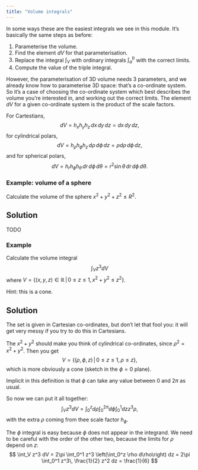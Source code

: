 ```yaml
---
title: "Volume integrals"
---
```


::: {.hidden}
 \newcommand{\v}[1]{{\mathbf{#1}}}
 \newcommand{\pd}[2]{{\frac{\partial #1}{\partial #2}}}
:::

In some ways these are the easiest integrals we see in this module. It's basically the same steps as before:

1. Parameterise the volume.
2. Find the element $dV$ for that parameterisation.
3. Replace the integral $\int_V$ with ordinary integrals $\int_a^b$ with the correct limits.
4. Compute the value of the triple integral.

However, the parameterisation of 3D volume needs 3 parameters, and we already know how to parameterise 3D space: that's a co-ordinate system.
So it's a case of choosing the co-ordinate system which best describes the volume you're interested in, and working out the correct limits.
The element $dV$ for a given co-ordinate system is the product of the scale factors.

For Cartestians,
$$
dV = h_x h_y h_z \,dx\,dy\,dz = dx\,dy\,dz,
$$
for cylindrical polars,
$$
dV = h_\rho h_\phi h_z \,d\rho\,d\phi\,dz = \rho d\rho\,d\phi\,dz,
$$
and for spherical polars,
$$
dV = h_r h_\phi h_\theta \,dr\,d\phi\,d\theta = r^2\sin \theta \,dr\,d\phi\,d\theta.
$$

### Example: volume of a sphere
Calculate the volume of the sphere $x^2+y^2+z^2 \leq R^2$.

::: {.callout-tip collapse="true"}
## Solution
TODO
:::

### Example
Calculate the volume integral
$$
\int_V z^3 dV
$$
where $V = \{(x,y,z)\in\mathbb{R}\,|\,0\leq z\leq 1,\,x^2+y^2\leq z^2\}$.

Hint: this is a cone.

::: {.callout-tip collapse="true"}
## Solution
The set is given in Cartesian co-ordinates, but don't let that fool you: it will get very messy if you try to do this in Cartesians.

The $x^2+y^2$ should make you think of cylindrical co-ordinates, since $\rho^2=x^2+y^2$. Then you get
$$V = \{(\rho,\phi,z)\,|\,0\leq z\leq 1,\,\rho\leq z\},$$
which is more obviously a cone (sketch in the $\phi=0$ plane).

Implicit in this definition is that $\phi$ can take any value between $0$ and $2\pi$ as usual.

So now we can put it all together:
$$
\int_V z^3 dV = \int_0^z d\rho \int_0^{2\pi} d\phi \int_0^1 dz z^3 \rho,
$$
with the extra $\rho$ coming from thee scale factor $h_\phi$.

The $\phi$ integral is easy because $\phi$ does not appear in the integrand. We need to be careful with the order of the other two, because the limits for $\rho$ depend on $z$:
$$
\int_V z^3 dV = 2\pi  \int_0^1 z^3 \left(\int_0^z \rho d\rho\right) dz = 2\pi \int_0^1 z^3\, \frac{1}{2} z^2 dz = \frac{1}{6}
$$
:::